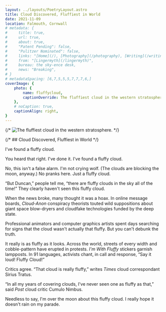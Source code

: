 ```yaml
---
layout: ../layouts/PoetryLayout.astro
title: Cloud Discovered, Fluffiest in World
date: 2021-11-09
location: Falmouth, Cornwall
# metadata: {
#     title: true,
#     url: true,
#     about: true,
#     "Patent Pending": false,
#     "Pulitzer Nominated": false,
#     links: "[Home](/), [Photography](/photography), [Writing](/writing)",
#     from: "[Lingermyth](/lingermyth)",
#     bureau: the sky-ence desk,
#     news: "Breaking",
# }
# metadataSpacing: [6,7,5,5,5,7,7,7,6,]
coverImage: {
    photo: {
        name: fluffycloud,
        captionOverride: The fluffiest cloud in the western stratosphere.,
    },
    # noCaption: true,
    captionAlign: right,
}
---
```


{/* ![The fluffiest cloud in the western stratosphere.](/photos/fluffycloud_s.webp) */}

{/* ## Cloud Discovered, Fluffiest in World */}

I've found a fluffy cloud.

You heard that right. I've done it. I've found a fluffy cloud.

No, this isn't a false alarm. I'm not crying wolf. (The clouds are blocking the moon, anyway.) No pranks here. Just a fluffy cloud.

“But Duncan,” people tell me, “there are fluffy clouds in the sky all of the time!” They clearly haven't seen this fluffy cloud. 

When the news broke, many thought it was a hoax. In online message boards, _Cloud-Anon_ conspiracy theorists touted wild suppositions about giant space blow-dryers and cloudfake technologies funded by the deep state.

Professional animators and computer graphics artists spent days searching for signs that the cloud wasn't actually that fluffy. But you can't debunk the truth. 

It really is as fluffy as it looks. Across the world, streets of every width and cobble-pattern have erupted in protests. _I'm With Fluffy_ stickers garnish lampposts. In 91 languages, activists chant, in call and response, “Say it loud! Fluffy Cloud!”

Critics agree. “That cloud is really fluffy,” writes _Times_ cloud correspondant Sirius Tratus.

“In all my years of covering clouds, I've never seen one as fluffy as that,” said _Post_ cloud critic Cumulo Nimbus.

Needless to say, I'm over the moon about this fluffy cloud. I really hope it doesn't rain on my parade. 